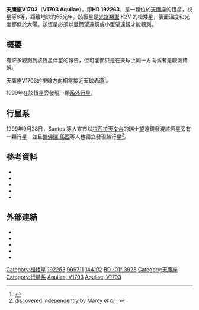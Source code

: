 {{Starbox begin |
   name=天鹰座V1703<br>V1703 Aquilae<br>[[Henry_Draper_catalogue|HD]] 192263 }}
{{Starbox observe |
  epoch=J2000 |
  ra={{RA|20|13|59.8451}} |
  dec={{DEC|–00|52|00.757}} |
  appmag_v=7.79 |
  constell=[[天鷹座|天鷹座]] }}
{{Starbox character |
 class=K2V |
 r-i =  |
 v-r =  |
 b-v = 0.938 ± 0.015 |
 u-b =  |
  variable=[[天龍座BY型變星|天龍座BY型變星]] }}
{{Starbox astrometry |
  radial_v=-11.3 |
  prop_mo_ra=-63.37 |
  prop_mo_dec=262.26 |
  parallax=50.27 |
  p_error=1.13 |
  absmag_v=6.30 }}
{{Starbox detail|
  mass=0.81 |
  radius=0.75 |
  temperature=4965 |
  metal=-0.2 |
  age=0.57×10<sup>9</sup> }}
{{Starbox catalog |
  names=[[Variable_star_designation|V1703 Aquilae]], [[Hipparcos_Catalogue|HIP]] 99711, [[Smithsonian_Astrophysical_Observatory_Star_Catalog|SAO]] 144192, [[Luyten_Two-Tenths_catalogue|LTT]] 8003, [[Durchmusterung|BD]]-01° 3925, [[Henry_Draper_Catalogue|HD]] 192263, [[NLTT|NLTT]] 48902. }}
{{Starbox reference |
  Simbad=HD+192263
| ARICNS = 04829
| EPE = HD+192263 }}
{{starbox sources|HIP|CCDM|HR}}
{{Starbox end}}

'''天鹰座V1703'''（'''V1703 Aquilae'''），即'''HD 192263'''，是一顆位於[[天鷹座|天鷹座]]的恆星，視星等8等，距離地球約65光年。該恆星是[[恆星光譜|光譜類型]] K2V 的橙矮星，表面溫度和光度都低於太陽。該恆星必須以雙筒望遠鏡或小型望遠鏡才能觀測。

==概要==
有許多觀測到該恆星伴星的報告，但可能都只是在天球上同一方向或者是觀測錯誤。

天鷹座V1703的視線方向相當接近[[天球赤道|天球赤道]]<ref name=santos>{{cite journal | url=http://www.edpsciences.org/articles/aa/abs/2003/28/aah4460/aah4460.html | author=Santos et al. | title=The CORALIE survey for southern extra-solar planets XI. The return of the giant planet orbiting HD 192263 | journal=[[Astronomy_and_Astrophysics|Astronomy and Astrophysics]] | volume=406 | issue=1 | year=2003 | pages=373–381 | doi=10.1051/0004-6361:20030776 | format=abstract | last2=Udry | first2=S. | last3=Mayor | first3=M. | last4=Naef | first4=D. | last5=Pepe | first5=F. | last6=Queloz | first6=D. | last7=Burki | first7=G. | last8=Cramer | first8=N. | last9=Nicolet | first9=B. | bibcode=2003A&A...406..373S | arxiv=astro-ph/0305434 | deadurl=yes | archiveurl=https://web.archive.org/web/20060117140326/http://www.edpsciences.org/articles/aa/abs/2003/28/aah4460/aah4460.html | archivedate=2006-01-17 | access-date=2013-03-30 }}</ref>。

1999年在該恆星旁發現一顆[[系外行星|系外行星]]。

==行星系==
1999年9月28日，Santos 等人宣布以[[拉西拉天文台|拉西拉天文台]]的瑞士望遠鏡發現該恆星旁有一顆行星，並且[[傑佛瑞·馬西|傑佛瑞·馬西]]等人也獨立發現該行星<ref>[http://astro.berkeley.edu/~gmarcy/192263.gif discovered independently by Marcy ''et al.''] {{Wayback|url=http://astro.berkeley.edu/~gmarcy/192263.gif |date=20120218102328 }}.</ref>。

{{OrbitboxPlanet begin
| table_ref = <ref>{{cite journal | url=http://www.iop.org/EJ/article/0004-637X/646/1/505/64046.html | author=Butler ''et al.'' | title=Catalog of Nearby Exoplanets | journal=The [[Astrophysical_Journal|Astrophysical Journal]] | volume=646 | issue=1 | pages=505–522 | year=2006 | doi=10.1086/504701 | last2=Wright | first2=J. T. | last3=Marcy | first3=G. W. | last4=Fischer | first4=D. A. | last5=Vogt | first5=S. S. | last6=Tinney | first6=C. G. | last7=Jones | first7=H. R. A. | last8=Carter | first8=B. D. | last9=Johnson | first9=J. A. | bibcode=2006ApJ...646..505B | arxiv=astro-ph/0607493 | access-date=2013-03-30 | archive-date=2009-05-02 | archive-url=https://www.webcitation.org/5gTrfcenD?url=http://www.iop.org/EJ/article/0004-637X/646/1/505/64046.html | dead-url=no }}</ref>}}
{{OrbitboxPlanet
| exoplanet = [[HD_192263_b|b]]
| mass = >0.641 ± 0.61
| period = 24.3556 ± 0.0046
| semimajor = 0.1532 ± 0.88
| eccentricity = 0.055 ± 0.039
}}
{{Orbitbox end}}

==參考資料==
{{reflist}}
*{{cite journal | url=http://aa.springer.de/papers/0356002/2300599/small.htm | author=Santos ''et al.'' | title=The CORALIE survey for Southern extra-solar planets III. A giant planet in orbit around HD 192263 | journal=[[Astronomy_and_Astrophysics|Astronomy and Astrophysics]] | volume=356 | year=2000 | pages=599–602 | bibcode=2000A&A...356..599S | access-date=2013-03-30 | archive-url=https://web.archive.org/web/20110928094356/http://aa.springer.de/papers/0356002/2300599/small.htm | archive-date=2011-09-28 | dead-url=yes }}
*{{cite journal | url=http://www.iop.org/EJ/article/0004-637X/536/2/902/50799.html | author=Vogt ''et al.'' | title=Six New Planets from the Keck Precision Velocity Survey | journal=The [[Astrophysical_Journal|Astrophysical Journal]] | year=2000 | volume=536 | issue=2 | pages=902–914 | doi=10.1086/308981 | last2=Marcy | first2=Geoffrey W. | last3=Butler | first3=R. Paul | last4=Apps | first4=Kevin | bibcode=2000ApJ...536..902V | arxiv=astro-ph/9911506 | access-date=2013-03-30 | archive-date=2009-04-29 | archive-url=https://www.webcitation.org/5gP5VVMx7?url=http://www.iop.org/EJ/article/0004-637X/536/2/902/50799.html | dead-url=no }}
*{{cite journal | url=http://www.iop.org/EJ/article/1538-4357/577/2/L111/16461.html | author=Henry ''et al.'' | title=A False Planet around HD 192263 | journal=The [[Astrophysical_Journal|Astrophysical Journal]] Letters | volume=577 | issue=2 | pages=L111–L114 | year=2002 | doi=10.1086/344291 | last2=Donahue | first2=Robert A. | last3=Baliunas | first3=Sallie L. | bibcode=2002ApJ...577L.111H}}
* {{cite web | url=http://webviz.u-strasbg.fr/viz-bin/VizieR-S?HIP%2099711 | title=HIP 99711 | work=[[SIMBAD|SIMBAD]] | accessdate= | archive-date=2012-03-03 | archive-url=https://web.archive.org/web/20120303231023/http://webviz.u-strasbg.fr/viz-bin/VizieR-S?HIP%2099711 | dead-url=no }}
* {{cite web | url=http://webviz.u-strasbg.fr/viz-bin/VizieR-S?CCDM%20J20140-0052A | title=CCDM 20140-0052 | work=[[SIMBAD|SIMBAD]] | accessdate= | archive-date=2012-03-03 | archive-url=https://web.archive.org/web/20120303231130/http://webviz.u-strasbg.fr/viz-bin/VizieR-S?CCDM%20J20140-0052A | dead-url=no }}

== 外部連結 ==
* {{cite web | url=http://www.extrasolar.net/planettour.asp?StarCatId=normal&StarId=71 | title=HD 192263 | work=Extrasolar Visions | deadurl=yes | archiveurl=https://web.archive.org/web/20120330095134/http://www.extrasolar.net/planettour.asp?StarCatId=normal&StarId=71 | archivedate=2012-03-30 | access-date=2013-03-30 }}
* {{cite web | url=http://server6.wikisky.org/starview?object_type=1&object_id=1310256&object_name=HD+192263&locale=EN | title=HD 192263 | work=[http://www. wikisky.org/  wikisky.org] | accessdate= | archive-date=2012-02-11 | archive-url=https://web.archive.org/web/20120211124107/http://server6.wikisky.org/starview?object_type=1&object_id=1310256&object_name=HD+192263&locale=EN | dead-url=no }}
* {{cite web | url=http://www.iop.org/EJ/article/1538-3881/121/1/432/200400.tb9.html | title= TABLE,"X/H" VALUES FOR HD 134987, 168443, 192263, 209458, 217014, 217107, AND 222582 | work=[http://www.iop.org/EJ/  IOP Electronic Journals] | accessdate=}}
* {{cite web | url=http://aladin.u-strasbg.fr/AladinPreview?-c=LTT++8003&ident=LTT++8003&submit=Aladin+previewer | title=Image HD 192263 | work=[[SIMBAD|SIMBAD]] | accessdate=}}
* {{cite web | url=http://aladin.u-strasbg.fr/alapre.pl?-c=LTT++8003&button=RGB Color | title=Color image HD 192263 | work=[[SIMBAD|SIMBAD]] | accessdate=}}

{{Sky|20|13|59.8451|-|00|52|00.757|64.88}}

[[Category:橙矮星|Category:橙矮星]]
[[Category:HD和HDE天體|192263]]
[[Category:HIP天體|099711]]
[[Category:SAO天體|144192]]
[[Category:BD、CD和CP天体|BD -01° 3925]]
[[Category:天鷹座|Category:天鷹座]]
[[Category:行星系|Category:行星系]]
[[Category:以变星命名法命名的天体|Aquilae, V1703]]
[[Category:天龍座BY變星|Aquilae, V1703]]